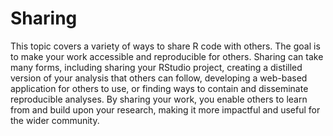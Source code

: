 # Sharing
This topic covers a variety of ways to share R code with others. The goal is to make your work accessible and reproducible for others. Sharing can take many forms, including sharing your RStudio project, creating a distilled version of your analysis that others can follow, developing a web-based application for others to use, or finding ways to contain and disseminate reproducible analyses. By sharing your work, you enable others to learn from and build upon your research, making it more impactful and useful for the wider community.
